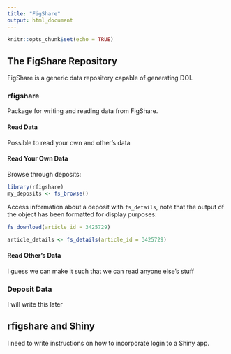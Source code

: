 ```yaml
---
title: "FigShare"
output: html_document
---
```


```r
knitr::opts_chunk$set(echo = TRUE)
```

## The FigShare Repository

FigShare is a generic data repository capable of generating DOI.

### rfigshare

Package for writing and reading data from FigShare.

#### Read Data

Possible to read your own and other's data

#### Read Your Own Data

Browse through deposits:

```r
library(rfigshare)
my_deposits <- fs_browse()
```

Access information about a deposit with `fs_details`, note that the output of the object has been formatted for display purposes:

```r
fs_download(article_id = 3425729)

article_details <- fs_details(article_id = 3425729)
```


#### Read Other's Data

I guess we can make it such that we can read anyone else's stuff

### Deposit Data

I will write this later

## rfigshare and Shiny

I need to write instructions on how to incorporate login to a Shiny app.





